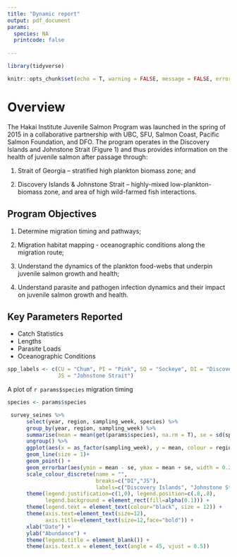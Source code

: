 ```yaml
---
title: "Dynamic report"
output: pdf_document
params:
  species: NA
  printcode: false
  
---
```


```r
library(tidyverse)

knitr::opts_chunk$set(echo = T, warning = FALSE, message = FALSE, error = FALSE)
```

# Overview

The Hakai Institute Juvenile Salmon Program was launched in the spring of 2015 in a collaborative partnership with UBC, SFU, Salmon Coast, Pacific Salmon Foundation, and DFO. The program operates in the Discovery Islands and Johnstone Strait (Figure 1) and thus provides information on the health of juvenile salmon after passage through: 

1) Strait of Georgia – stratified high plankton biomass zone; and 

2) Discovery Islands & Johnstone Strait – highly-mixed low-plankton-biomass zone, and area of high wild-farmed fish interactions.

## Program Objectives

1) Determine migration timing and pathways; 

2) Migration habitat mapping - oceanographic conditions along the migration route;

3) Understand the dynamics of the plankton food-webs that underpin juvenile salmon growth and
health;

4) Understand parasite and pathogen infection dynamics and their impact on juvenile salmon growth and
health.

## Key Parameters Reported
* Catch Statistics
* Lengths
* Parasite Loads
* Oceanographic Conditions


```r
spp_labels <- c(CU = "Chum", PI = "Pink", SO = "Sockeye", DI = "Discovery Islands",
                JS = "Johnstone Strait")
```

A plot of `r params$species` migration timing

```r
species <- params$species

 survey_seines %>%
      select(year, region, sampling_week, species) %>%
      group_by(year, region, sampling_week) %>%
      summarise(mean = mean(get(params$species), na.rm = T), se = sd(species) / sqrt(n())) %>%
      ungroup() %>%
      ggplot(aes(x = as_factor(sampling_week), y = mean, colour = region, group = region))+
      geom_line(size = 1)+
      geom_point() +
      geom_errorbar(aes(ymin = mean - se, ymax = mean + se, width = 0.2)) +
      scale_colour_discrete(name = "",
                            breaks=c("DI","JS"),
                            labels=c("Discovery Islands", "Johnstone Strait"))+
      theme(legend.justification=c(1,0), legend.position=c(.8,.8),
            legend.background = element_rect(fill=alpha(0.1))) +
      theme(legend.text = element_text(colour="black", size = 12)) +
      theme(axis.text=element_text(size=12),
            axis.title=element_text(size=12,face="bold")) +
      xlab("Date") +
      ylab("Abundance") +
      theme(legend.title = element_blank()) +
      theme(axis.text.x = element_text(angle = 45, vjust = 0.5))
```